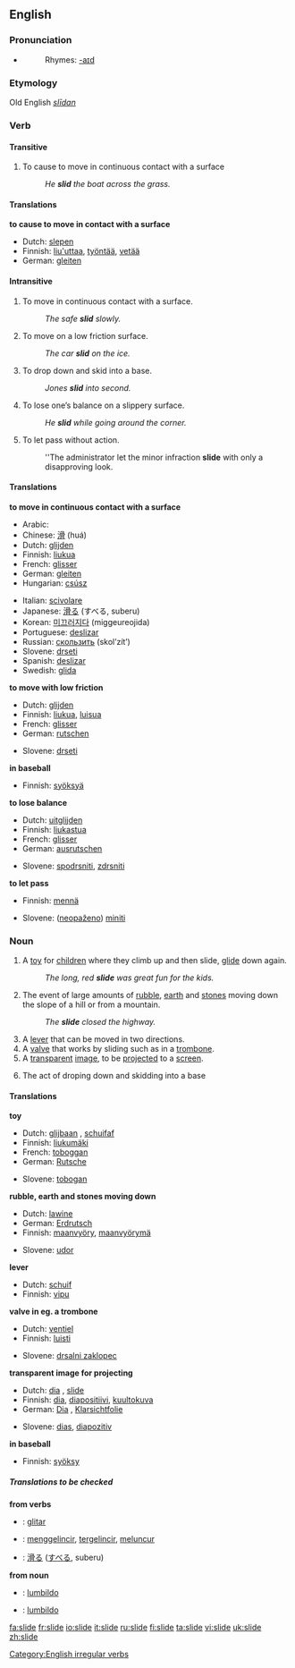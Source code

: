 ==English==

===Pronunciation===
*{{IPA|/'slaɪd/}}
*:Rhymes: [[Rhymes:English:-aɪd|-aɪd]]
===Etymology===
Old English ''[[slīdan]]''

===Verb===
{{en-verb|slides|sliding|slid}}

====Transitive====
# To cause to move in continuous contact with a surface
#: ''He '''slid''' the boat across the grass.''

====Translations====
'''to cause to move in contact with a surface'''
{{top}}
*Dutch: [[slepen]]
*Finnish: [[liu'uttaa]], [[työntää]], [[vetää]]
*German: [[gleiten]]
{{mid}}
{{bottom}}

====Intransitive====
# To move in continuous contact with a surface.
#: ''The safe '''slid''' slowly.''
# To move on a low friction surface.
#: ''The car '''slid''' on the ice.''
#{{baseball}} To drop down and skid into a base.
#: ''Jones '''slid''' into second.''
# To lose one’s balance on a slippery surface.
#: ''He '''slid''' while going around the corner.''
# To let pass without action.
#: ''The administrator let the minor infraction '''slide''' with only a disapproving look.

====Translations====
'''to move in continuous contact with a surface'''
{{top}}
*Arabic: {{ARchar|[[انزلق]]}} {{IPAchar|(’inzálaqa)}}
*Chinese: [[滑]] (huá)
*Dutch: [[glijden]]
*Finnish: [[liukua]]
*French: [[glisser]]
*German: [[gleiten]]
*Hungarian: [[csúsz]]
{{mid}}
*Italian: [[scivolare]]
*Japanese: [[滑る]] (すべる, suberu)
*Korean: [[미끄러지다]] (miggeureojida)
*Portuguese: [[deslizar]]
*Russian: [[скользить]] (skol’zít’)
*Slovene: [[drseti]]
*Spanish: [[deslizar]]
*Swedish: [[glida]]
{{bottom}}

'''to move with low friction'''
{{top}}
*Dutch: [[glijden]]
*Finnish: [[liukua]], [[luisua]]
*French: [[glisser]]
*German: [[rutschen]]
{{mid}}
*Slovene: [[drseti]]
{{bottom}}

'''in baseball'''
{{top}}
*Finnish: [[syöksyä]]
{{mid}}
{{bottom}}

'''to lose balance'''
{{top}}
*Dutch: [[uitglijden]]
*Finnish: [[liukastua]]
*French: [[glisser]]
*German: [[ausrutschen]]
{{mid}}
*Slovene: [[spodrsniti]], [[zdrsniti]]
{{bottom}}

'''to let pass'''
{{top}}
*Finnish: [[mennä]]
{{mid}}
*Slovene: ([[neopaženo]]) [[miniti]]
{{bottom}}

===Noun===
{{en-noun}}

# A [[toy]] for [[child]]ren where they climb up and then slide, [[glide]] down again.
#: ''The long, red '''slide''' was great fun for the kids.''
# The event of large amounts of [[rubble]], [[earth]] and [[stones]] moving down the slope of a hill or from a mountain.
#: ''The '''slide''' closed the highway.''
# A [[lever]] that can be moved in two directions.
# A [[valve]] that works by sliding such as in a [[trombone]].
# A [[transparent]] [[image]], to be [[project]]ed to a [[screen]].
# {{baseball}} The act of droping down and skidding into a base

====Translations====
'''toy'''
{{top}}
*Dutch: [[glijbaan]] {{f}}, [[schuifaf]] {{f}}
*Finnish: [[liukumäki]]
*French: [[toboggan]] {{m}}
*German: [[Rutsche]] {{f}}
{{mid}}
*Slovene: [[tobogan]]
{{bottom}}

'''rubble, earth and stones moving down'''
{{top}}
*Dutch: [[lawine]] {{f}}
*German: [[Erdrutsch]] {{m}}
*Finnish: [[maanvyöry]], [[maanvyörymä]]
{{mid}}
*Slovene: [[udor]]
{{bottom}}

'''lever'''
{{top}}
*Dutch: [[schuif]] {{f}}
*Finnish: [[vipu]]
{{mid}}
{{bottom}}

'''valve in eg. a trombone'''
{{top}}
*Dutch: [[ventiel]] {{n}}
*Finnish: [[luisti]]
{{mid}}
*Slovene: [[drsalni zaklopec]]
{{bottom}}

'''transparent image for projecting'''
{{top}}
*Dutch: [[dia]] {{m}}, [[slide]] {{m}}
*Finnish: [[dia]], [[diapositiivi]], [[kuultokuva]]
*German: [[Dia]] {{n}}, [[Klarsichtfolie]] {{f}}
{{mid}}
*Slovene: [[dias]], [[diapozitiv]]
{{bottom}}

'''in baseball'''
{{top}}
*Finnish: [[syöksy]]
{{mid}}
{{bottom}}

=====Translations to be checked=====
{{checktrans}}

'''from verbs'''
*{{ttbc|Ido}}: [[glitar]]
*{{ttbc|Indonesian}}: [[gelincir|menggelincir]], [[gelincir|tergelincir]], [[luncur|meluncur]]
*{{ttbc|Japanese}}: [[滑る]] ([[すべる]], suberu)

'''from noun'''
*{{ttbc|Esperanto}}: [[lumbildo]]
*{{ttbc|Ido}}: [[lumbildo]]

[[Category:English irregular verbs]]

[[fa:slide]]
[[fr:slide]]
[[io:slide]]
[[it:slide]]
[[ru:slide]]
[[fi:slide]]
[[ta:slide]]
[[vi:slide]]
[[uk:slide]]
[[zh:slide]]